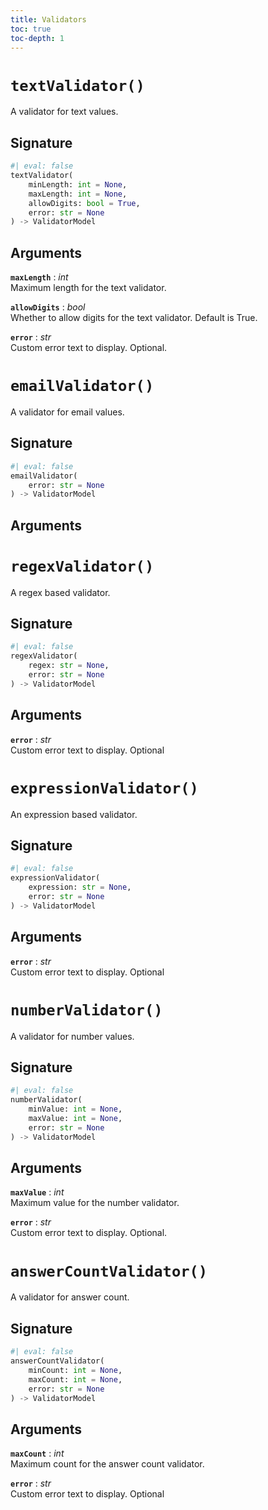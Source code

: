 ```yaml
---
title: Validators
toc: true
toc-depth: 1
---
```


# `textValidator()`

A validator for text values.

## Signature

```python
#| eval: false
textValidator(
    minLength: int = None,
    maxLength: int = None,
    allowDigits: bool = True,
    error: str = None
) -> ValidatorModel
```

## Arguments

**`maxLength`** : _int_<br>
Maximum length for the text validator.

**`allowDigits`** : _bool_<br>
Whether to allow digits for the text validator. Default is True.

**`error`** : _str_<br>
Custom error text to display. Optional.

# `emailValidator()`

A validator for email values.

## Signature

```python
#| eval: false
emailValidator(
    error: str = None
) -> ValidatorModel
```

## Arguments

# `regexValidator()`

A regex based validator.

## Signature

```python
#| eval: false
regexValidator(
    regex: str = None,
    error: str = None
) -> ValidatorModel
```

## Arguments

**`error`** : _str_<br>
Custom error text to display. Optional

# `expressionValidator()`

An expression based validator.

## Signature

```python
#| eval: false
expressionValidator(
    expression: str = None,
    error: str = None
) -> ValidatorModel
```

## Arguments

**`error`** : _str_<br>
Custom error text to display. Optional

# `numberValidator()`

A validator for number values.

## Signature

```python
#| eval: false
numberValidator(
    minValue: int = None,
    maxValue: int = None,
    error: str = None
) -> ValidatorModel
```

## Arguments

**`maxValue`** : _int_<br>
Maximum value for the number validator.

**`error`** : _str_<br>
Custom error text to display. Optional.

# `answerCountValidator()`

A validator for answer count.

## Signature

```python
#| eval: false
answerCountValidator(
    minCount: int = None,
    maxCount: int = None,
    error: str = None
) -> ValidatorModel
```

## Arguments

**`maxCount`** : _int_<br>
Maximum count for the answer count validator.

**`error`** : _str_<br>
Custom error text to display. Optional
